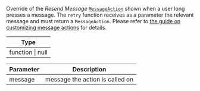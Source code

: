 Override of the *Resend Message* [`MessageAction`](/reactnative/object-types/message-action) shown when a user long presses a message.
The `retry` function receives as a parameter the relevant message and must return a `MessageAction`.
Please refer to [the guide on customizing message actions](../../../../guides/message_actions_customization.mdx) for details.

| Type |
| - |
| function \| null |

| Parameter | Description |
| - | - |
| message	| message the action is called on |